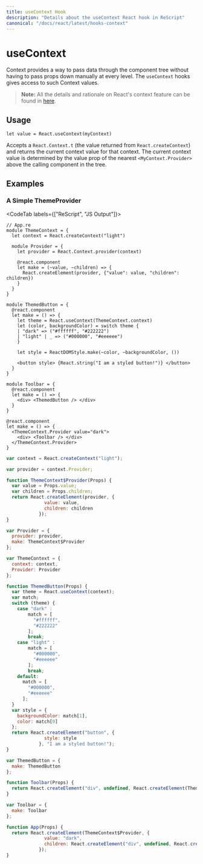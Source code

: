 ```yaml
---
title: useContext Hook
description: "Details about the useContext React hook in ReScript"
canonical: "/docs/react/latest/hooks-context"
---
```


# useContext

<Intro>

Context provides a way to pass data through the component tree without having to pass props down manually at every level. The `useContext` hooks gives access to such Context values.

</Intro>

> **Note:** All the details and rationale on React's context feature can be found in [here](./context).

## Usage

```res
let value = React.useContext(myContext)
```

Accepts a `React.Context.t` (the value returned from `React.createContext`) and returns the current context value for that context. The current context value is determined by the value prop of the nearest `<MyContext.Provider>` above the calling component in the tree.


## Examples

### A Simple ThemeProvider


<CodeTab labels={["ReScript", "JS Output"]}>

```res
// App.re
module ThemeContext = {
  let context = React.createContext("light")

  module Provider = {
    let provider = React.Context.provider(context)

    @react.component
    let make = (~value, ~children) => {
      React.createElement(provider, {"value": value, "children": children})
    }
  }
}

module ThemedButton = {
  @react.component
  let make = () => {
    let theme = React.useContext(ThemeContext.context)
    let (color, backgroundColor) = switch theme {
    | "dark" => ("#ffffff", "#222222")
    | "light" | _ => ("#000000", "#eeeeee")
    }

    let style = ReactDOMStyle.make(~color, ~backgroundColor, ())

    <button style> {React.string("I am a styled button!")} </button>
  }
}

module Toolbar = {
  @react.component
  let make = () => {
    <div> <ThemedButton /> </div>
  }
}

@react.component
let make = () => {
  <ThemeContext.Provider value="dark">
    <div> <Toolbar /> </div>
  </ThemeContext.Provider>
}
```
```js
var context = React.createContext("light");

var provider = context.Provider;

function ThemeContext$Provider(Props) {
  var value = Props.value;
  var children = Props.children;
  return React.createElement(provider, {
              value: value,
              children: children
            });
}

var Provider = {
  provider: provider,
  make: ThemeContext$Provider
};

var ThemeContext = {
  context: context,
  Provider: Provider
};

function ThemedButton(Props) {
  var theme = React.useContext(context);
  var match;
  switch (theme) {
    case "dark" :
        match = [
          "#ffffff",
          "#222222"
        ];
        break;
    case "light" :
        match = [
          "#000000",
          "#eeeeee"
        ];
        break;
    default:
      match = [
        "#000000",
        "#eeeeee"
      ];
  }
  var style = {
    backgroundColor: match[1],
    color: match[0]
  };
  return React.createElement("button", {
              style: style
            }, "I am a styled button!");
}

var ThemedButton = {
  make: ThemedButton
};

function Toolbar(Props) {
  return React.createElement("div", undefined, React.createElement(ThemedButton, {}));
}

var Toolbar = {
  make: Toolbar
};

function App(Props) {
  return React.createElement(ThemeContext$Provider, {
              value: "dark",
              children: React.createElement("div", undefined, React.createElement(Toolbar, {}))
            });
}
```

</CodeTab>
